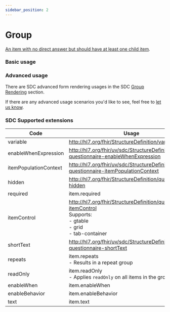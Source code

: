 ```yaml
---
sidebar_position: 2
---
```



# Group

[An item with no direct answer but should have at least one child item](https://www.hl7.org/fhir/r4/codesystem-item-type.html#item-type-group).

### Basic usage

<IframeContainer storyId="component-itemtype-group--group-basic" initialHeight={284} />

### Advanced usage

There are SDC advanced form rendering usages in the SDC [Group Rendering](/docs/sdc/advanced/group) section.

If there are any advanced usage scenarios you'd like to see, feel free to [let us know](https://github.com/aehrc/smart-forms/issues/new).

### SDC Supported extensions

| Code                  | Usage                                                                                                                       |
| --------------------- | --------------------------------------------------------------------------------------------------------------------------- |
| variable              | http://hl7.org/fhir/StructureDefinition/variable                                                                            |
| enableWhenExpression  | http://hl7.org/fhir/uv/sdc/StructureDefinition/sdc-questionnaire-enableWhenExpression                                       |
| itemPopulationContext | http://hl7.org/fhir/uv/sdc/StructureDefinition/sdc-questionnaire-itemPopulationContext                                      |
| hidden                | http://hl7.org/fhir/StructureDefinition/questionnaire-hidden                                                                |
| required              | item.required                                                                                                               |
| itemControl           | http://hl7.org/fhir/StructureDefinition/questionnaire-itemControl<br/>Supports:<br/>- gtable<br/>- grid<br/>- tab-container |
| shortText             | http://hl7.org/fhir/uv/sdc/StructureDefinition/sdc-questionnaire-shortText                                                  |
| repeats               | item.repeats<br/>- Results in a repeat group                                                                                |
| readOnly              | item.readOnly<br/>- Applies `readOnly` on all items in the group                                                            |
| enableWhen            | item.enableWhen                                                                                                             |
| enableBehavior        | item.enableBehavior                                                                                                         |
| text                  | item.text                                                                                                                   |
